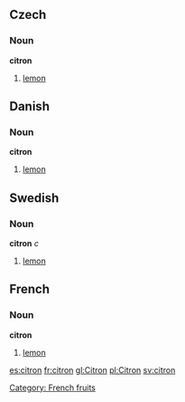 == Czech ==
=== Noun ===
'''citron'''
# [[lemon]]
== Danish ==
=== Noun ===
'''citron'''
# [[lemon]]
== Swedish ==
=== Noun ===
'''citron''' ''c''
# [[lemon]]
==French==
===Noun===
'''citron'''
# [[lemon]]
[[es:citron]]
[[fr:citron]]
[[gl:Citron]]
[[pl:Citron]]
[[sv:citron]]

[[Category: French fruits]]